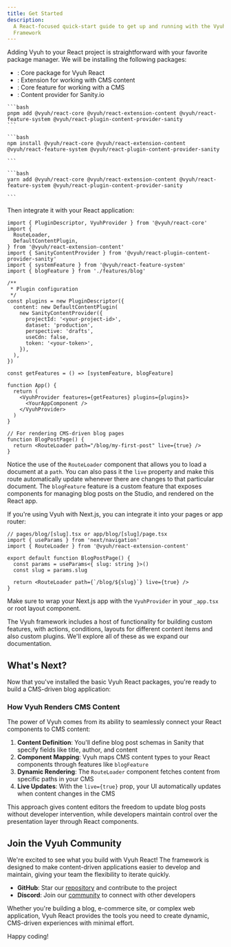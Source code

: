 ```yaml
---
title: Get Started
description:
  A React-focused quick-start guide to get up and running with the Vyuh
  Framework
---
```



Adding Vyuh to your React project is straightforward with your favorite package
manager. We will be installing the following packages:

- <NpmBadge name="@vyuh/react-core" inline />: Core package for Vyuh React
- <NpmBadge name="@vyuh/react-extension-content" inline />: Extension for
  working with CMS content
- <NpmBadge name="@vyuh/react-feature-system" inline />: Core feature for
  working with a CMS
- <NpmBadge name="@vyuh/react-plugin-content-provider-sanity" inline />: Content
  provider for Sanity.io

<Tabs>
  <TabItem label="pnpm">

    ```bash
    pnpm add @vyuh/react-core @vyuh/react-extension-content @vyuh/react-feature-system @vyuh/react-plugin-content-provider-sanity
    ```

  </TabItem>
  <TabItem label="npm">

    ```bash
    npm install @vyuh/react-core @vyuh/react-extension-content @vyuh/react-feature-system @vyuh/react-plugin-content-provider-sanity

    ```

  </TabItem>
  <TabItem label="yarn">

    ```bash
    yarn add @vyuh/react-core @vyuh/react-extension-content @vyuh/react-feature-system @vyuh/react-plugin-content-provider-sanity

    ```

  </TabItem>
</Tabs>

Then integrate it with your React application:

```tsx
import { PluginDescriptor, VyuhProvider } from '@vyuh/react-core'
import {
  RouteLoader,
  DefaultContentPlugin,
} from '@vyuh/react-extension-content'
import { SanityContentProvider } from '@vyuh/react-plugin-content-provider-sanity'
import { systemFeature } from '@vyuh/react-feature-system'
import { blogFeature } from './features/blog'

/**
 * Plugin configuration
 */
const plugins = new PluginDescriptor({
  content: new DefaultContentPlugin(
    new SanityContentProvider({
      projectId: '<your-project-id>',
      dataset: 'production',
      perspective: 'drafts',
      useCdn: false,
      token: '<your-token>',
    }),
  ),
})

const getFeatures = () => [systemFeature, blogFeature]

function App() {
  return (
    <VyuhProvider features={getFeatures} plugins={plugins}>
      <YourAppComponent />
    </VyuhProvider>
  )
}

// For rendering CMS-driven blog pages
function BlogPostPage() {
  return <RouteLoader path="/blog/my-first-post" live={true} />
}
```

Notice the use of the `RouteLoader` component that allows you to load a document
at a `path`. You can also pass it the `live` property and make this route
automatically update whenever there are changes to that particular document. The
`blogFeature` feature is a custom feature that exposes components for managing
blog posts on the Studio, and rendered on the React app.

<Aside title="For Next.js users" type="note">

If you're using Vyuh with Next.js, you can integrate it into your pages or app
router:

```tsx
// pages/blog/[slug].tsx or app/blog/[slug]/page.tsx
import { useParams } from 'next/navigation'
import { RouteLoader } from '@vyuh/react-extension-content'

export default function BlogPostPage() {
  const params = useParams<{ slug: string }>()
  const slug = params.slug

  return <RouteLoader path={`/blog/${slug}`} live={true} />
}
```

Make sure to wrap your Next.js app with the `VyuhProvider` in your `_app.tsx` or
root layout component.

</Aside>

The Vyuh framework includes a host of functionality for building custom
features, with actions, conditions, layouts for different content items and also
custom plugins. We'll explore all of these as we expand our documentation.

## What's Next?

Now that you've installed the basic Vyuh React packages, you're ready to build a
CMS-driven blog application:

<LinkCard
  title="Set Up Sanity CMS"
  description="Learn how to configure Sanity.io as your headless CMS and create blog post schemas for your Vyuh React application."
  href="/react/intro/setup-sanity"
/>

<LinkCard
  title="Rendering Content with Vyuh React"
  description="Discover how to fetch and display blog posts in your React components with live updates."
  href="/react/guides/rendering-content"
/>

### How Vyuh Renders CMS Content

The power of Vyuh comes from its ability to seamlessly connect your React
components to CMS content:

1. **Content Definition**: You'll define blog post schemas in Sanity that
   specify fields like title, author, and content
2. **Component Mapping**: Vyuh maps CMS content types to your React components
   through features like `blogFeature`
3. **Dynamic Rendering**: The `RouteLoader` component fetches content from
   specific paths in your CMS
4. **Live Updates**: With the `live={true}` prop, your UI automatically updates
   when content changes in the CMS

This approach gives content editors the freedom to update blog posts without
developer intervention, while developers maintain control over the presentation
layer through React components.

## Join the Vyuh Community

We're excited to see what you build with Vyuh React! The framework is designed
to make content-driven applications easier to develop and maintain, giving your
team the flexibility to iterate quickly.

- **GitHub**: Star our [repository](https://github.com/vyuh-tech/vyuh-react) and
  contribute to the project
- **Discord**: Join our [community](https://discord.gg/b49sbjqszG) to connect
  with other developers

Whether you're building a blog, e-commerce site, or complex web application,
Vyuh React provides the tools you need to create dynamic, CMS-driven experiences
with minimal effort.

Happy coding!
